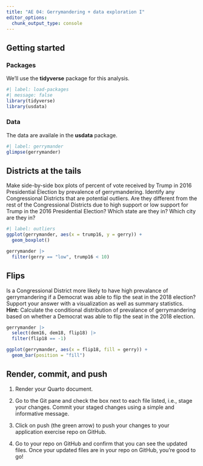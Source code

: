 ```yaml
---
title: "AE 04: Gerrymandering + data exploration I"
editor_options: 
  chunk_output_type: console
---
```


## Getting started

### Packages

We'll use the **tidyverse** package for this analysis.

```r
#| label: load-packages
#| message: false
library(tidyverse)
library(usdata)
```

### Data

The data are availale in the **usdata** package.

```r
#| label: gerrymander
glimpse(gerrymander)
```

## Districts at the tails

Make side-by-side box plots of percent of vote received by Trump in 2016 Presidential Election by prevalence of gerrymandering.
Identify any Congressional Districts that are potential outliers.
Are they different from the rest of the Congressional Districts due to high support or low support for Trump in the 2016 Presidential Election?
Which state are they in?
Which city are they in?

```r
#| label: outliers
ggplot(gerrymander, aes(x = trump16, y = gerry)) +
  geom_boxplot()

gerrymander |>
  filter(gerry == "low", trump16 < 10)
```

## Flips

Is a Congressional District more likely to have high prevalance of gerrymandering if a Democrat was able to flip the seat in the 2018 election?
Support your answer with a visualization as well as summary statistics.
**Hint:** Calculate the conditional distribution of prevalance of gerrymandering based on whether a Democrat was able to flip the seat in the 2018 election.

```r
gerrymander |>
  select(dem16, dem18, flip18) |>
  filter(flip18 == -1)

ggplot(gerrymander, aes(x = flip18, fill = gerry)) +
  geom_bar(position = "fill")
```

## Render, commit, and push

1.  Render your Quarto document.

2.  Go to the Git pane and check the box next to each file listed, i.e., stage your changes.
    Commit your staged changes using a simple and informative message.

3.  Click on push (the green arrow) to push your changes to your application exercise repo on GitHub.

4.  Go to your repo on GitHub and confirm that you can see the updated files.
    Once your updated files are in your repo on GitHub, you're good to go!
